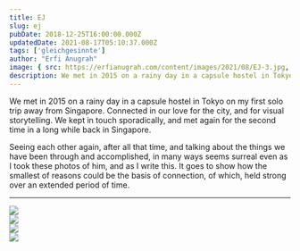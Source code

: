 ```yaml
---
title: EJ
slug: ej
pubDate: 2018-12-25T16:00:00.000Z
updatedDate: 2021-08-17T05:10:37.000Z
tags: ['gleichgesinnte']
author: "Erfi Anugrah"
image: { src: https://erfianugrah.com/content/images/2021/08/EJ-3.jpg, alt: ej-3 }
description: We met in 2015 on a rainy day in a capsule hostel in Tokyo on my first solo trip away from Singapore. Connected in our love for the city, and for visual storytelling. We kept in touch sporadically, and met again for the second time in a long while back in Singapore.
---
```


We met in 2015 on a rainy day in a capsule hostel in Tokyo on my first solo trip away from Singapore. Connected in our love for the city, and for visual storytelling. We kept in touch sporadically, and met again for the second time in a long while back in Singapore.

Seeing each other again, after all that time, and talking about the things we have been through and accomplished, in many ways seems surreal even as I took these photos of him, and as I write this. It goes to show how the smallest of reasons could be the basis of connection, of which, held strong over an extended period of time.

---
<div class="grid grid-cols-1 sm:grid-cols-2 md:grid-cols-3 lg:grid-cols-4 gap-4">
    <div class="col-span-1">
        <a href ="https://erfianugrah.com/content/images/2021/08/EJ-3.jpg"  data-fslightbox="gallery">
            <img src="https://erfianugrah.com/content/images/2021/08/EJ-3.jpg" />
        </a>
    </div>
    <div class="col-span-1">
        <a href ="https://erfianugrah.com/content/images/2021/08/EJ.jpg"  data-fslightbox="gallery">
            <img src="https://erfianugrah.com/content/images/2021/08/EJ.jpg" />
        </a>
    </div>
    <div class="col-span-1">
        <a href ="https://erfianugrah.com/content/images/2021/08/EJ-1.jpg"  data-fslightbox="gallery">
            <img src="https://erfianugrah.com/content/images/2021/08/EJ-1.jpg" />
        </a>
    </div>
    <div class="col-span-1">
        <a href ="https://erfianugrah.com/content/images/2021/08/EJ-2-1.jpg"  data-fslightbox="gallery">
            <img src="https://erfianugrah.com/content/images/2021/08/EJ-2-1.jpg" />
        </a>
    </div>
</div>